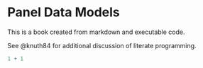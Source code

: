 # Panel Data Models

This is a book created from markdown and executable code.

See @knuth84 for additional discussion of literate programming.

```r
1 + 1
```
